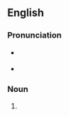 ==English==

===Pronunciation===
* {{a|GA}} {{IPA|/ˈɡɹoʊnɪŋz/|lang=en}}
* {{a|RP}} {{IPA|/ˈɡɹəʊnɪŋz/|lang=en}}

===Noun===
{{head|en|noun plural form}}

# {{plural of|groaning|lang=en}}